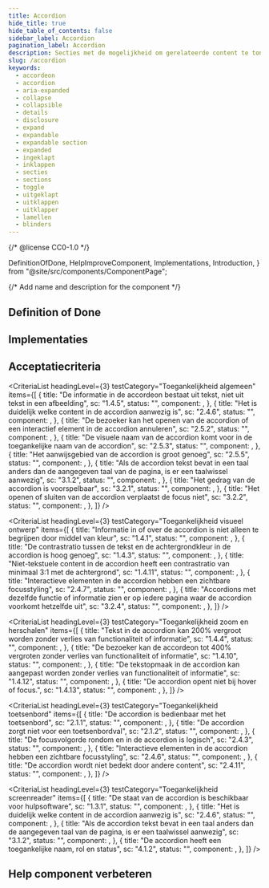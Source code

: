 ```yaml
---
title: Accordion
hide_title: true
hide_table_of_contents: false
sidebar_label: Accordion
pagination_label: Accordion
description: Secties met de mogelijkheid om gerelateerde content te tonen en weer te verbergen.
slug: /accordion
keywords:
  - accordeon
  - accordion
  - aria-expanded
  - collapse
  - collapsible
  - details
  - disclosure
  - expand
  - expandable
  - expandable section
  - expanded
  - ingeklapt
  - inklappen
  - secties
  - sections
  - toggle
  - uitgeklapt
  - uitklappen
  - uitklapper
  - lamellen
  - blinders
---
```


{/* @license CC0-1.0 */}

  DefinitionOfDone,
  HelpImproveComponent,
  Implementations,
  Introduction,
} from "@site/src/components/ComponentPage";

{/* Add name and description for the component */}


<Introduction component={component} headingLevel={1} description={description} />

## Definition of Done

<DefinitionOfDone component={component} headingLevel={3} />

## Implementaties

<Implementations component={component} headingLevel={3} />

## Acceptatiecriteria

<AcIntro />

<CriteriaList
  headingLevel={3}
  testCategory="Toegankelijkheid algemeen"
  items={[
    {
      title: "De informatie in de accordeon bestaat uit tekst, niet uit tekst in een afbeelding",
      sc: "1.4.5",
      status: "",
      component: <Wcag145 />,
    },
    {
      title: "Het is duidelijk welke content in de accordion aanwezig is",
      sc: "2.4.6",
      status: "",
      component: <Wcag246 />,
    },
    {
      title: "De bezoeker kan het openen van de accordion of een interactief element in de accordion annuleren",
      sc: "2.5.2",
      status: "",
      component: <Wcag252 />,
    },
    {
      title: "De visuele naam van de accordion komt voor in de toegankelijke naam van de accordion",
      sc: "2.5.3",
      status: "",
      component: <Wcag253 />,
    },
    {
      title: "Het aanwijsgebied van de accordion is groot genoeg",
      sc: "2.5.5",
      status: "",
      component: <Wcag255 />,
    },
    {
      title:
        "Als de accordion tekst bevat in een taal anders dan de aangegeven taal van de pagina, is er een taalwissel aanwezig",
      sc: "3.1.2",
      status: "",
      component: <Wcag312 />,
    },
    {
      title: "Het gedrag van de accordion is voorspelbaar",
      sc: "3.2.1",
      status: "",
      component: <Wcag321 />,
    },
    {
      title: "Het openen of sluiten van de accordion verplaatst de focus niet",
      sc: "3.2.2",
      status: "",
      component: <Wcag322 />,
    },
  ]}
/>

<CriteriaList
  headingLevel={3}
  testCategory="Toegankelijkheid visueel ontwerp"
  items={[
    {
      title: "Informatie in of over de accordion is niet alleen te begrijpen door middel van kleur",
      sc: "1.4.1",
      status: "",
      component: <Wcag141 />,
    },
    {
      title: "De contrastratio tussen de tekst en de achtergrondkleur in de accordion is hoog genoeg",
      sc: "1.4.3",
      status: "",
      component: <Wcag143 />,
    },
    {
      title: "Niet-tekstuele content in de accordion heeft een contrastratio van minimaal 3:1 met de achtergrond",
      sc: "1.4.11",
      status: "",
      component: <Wcag1411 />,
    },
    {
      title: "Interactieve elementen in de accordion hebben een zichtbare focusstyling",
      sc: "2.4.7",
      status: "",
      component: <Wcag247 />,
    },
    {
      title:
        "Accordions met dezelfde functie of informatie zien er op iedere pagina waar de accordion voorkomt hetzelfde uit",
      sc: "3.2.4",
      status: "",
      component: <Wcag324 />,
    },
  ]}
/>

<CriteriaList
  headingLevel={3}
  testCategory="Toegankelijkheid zoom en herschalen"
  items={[
    {
      title: "Tekst in de accordion kan 200% vergroot worden zonder verlies van functionaliteit of informatie",
      sc: "1.4.4",
      status: "",
      component: <Wcag144 />,
    },
    {
      title: "De bezoeker kan de accordeon tot 400% vergroten zonder verlies van functionaliteit of informatie",
      sc: "1.4.10",
      status: "",
      component: <Wcag1410 />,
    },
    {
      title: "De tekstopmaak in de accordion kan aangepast worden zonder verlies van functionaliteit of informatie",
      sc: "1.4.12",
      status: "",
      component: <Wcag1412 />,
    },
    {
      title: "De accordion opent niet bij hover of focus.",
      sc: "1.4.13",
      status: "",
      component: <Wcag1413 />,
    },
  ]}
/>

<CriteriaList
  headingLevel={3}
  testCategory="Toegankelijkheid toetsenbord"
  items={[
    {
      title: "De accordion is bedienbaar met het toetsenbord",
      sc: "2.1.1",
      status: "",
      component: <Wcag211 />,
    },
    {
      title: "De accordion zorgt niet voor een toetsenbordval",
      sc: "2.1.2",
      status: "",
      component: <Wcag212 />,
    },
    {
      title: "De focusvolgorde rondom en in de accordion is logisch",
      sc: "2.4.3",
      status: "",
      component: <Wcag243 />,
    },
    {
      title: "Interactieve elementen in de accordion hebben een zichtbare focusstyling",
      sc: "2.4.6",
      status: "",
      component: <Wcag246 />,
    },
    {
      title: "De accordion wordt niet bedekt door andere content",
      sc: "2.4.11",
      status: "",
      component: <Wcag2411 />,
    },
  ]}
/>

<CriteriaList
  headingLevel={3}
  testCategory="Toegankelijkheid screenreader"
  items={[
    {
      title: "De staat van de accordion is beschikbaar voor hulpsoftware",
      sc: "1.3.1",
      status: "",
      component: <Wcag131 />,
    },
    {
      title: "Het is duidelijk welke content in de accordion aanwezig is",
      sc: "2.4.6",
      status: "",
      component: <Wcag246 />,
    },
    {
      title:
        "Als de accordion tekst bevat in een taal anders dan de aangegeven taal van de pagina, is er een taalwissel aanwezig",
      sc: "3.1.2",
      status: "",
      component: <Wcag312 />,
    },
    {
      title: "De accordion heeft een toegankelijke naam, rol en status",
      sc: "4.1.2",
      status: "",
      component: <Wcag412 />,
    },
  ]}
/>

## Help component verbeteren

<HelpImproveComponent component={component} headingLevel={3} />
